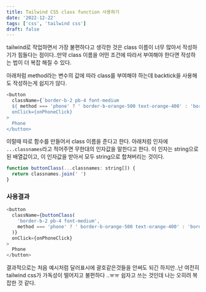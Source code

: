 ```yaml
---
title: Tailwind CSS class function 사용하기
date: '2022-12-22'
tags: ['css', 'tailwind css']
draft: false
---
```


tailwind로 작업하면서 가장 불편하다고 생각한 것은 class 이름이 너무 많아서
작성하기가 힘들다는 점이다..만약 class 이름을 어떤 조건에 따라서 부여해야 한다면
작성하는 법이 더 복잡 해질 수 있다.

아래처럼 method라는 변수의 값에 따라 class를 부여해야 하는데 backtick을 사용해도 작성하는게 쉽지가 않다.

```javascript
<button
  className={`border-b-2 pb-4 font-medium
  ${ method === 'phone' ? ' border-b-orange-500 text-orange-400' : 'border-transparent text-gray-500'`}
  onClick={onPhoneClick}
>
  Phone
</button>
```

이럴때 따로 함수를 만들어서 class 이름을 준다고 한다. 아래처럼 인자에 `...classnames`라고 적어주면
무한대의 인자값을 말한다고 한다. 이 인자는 string으로 된 배열값이고, 이 인자값을 받아서
모두 string으로 합쳐버리는 것이다.

```javascript
function buttonClass(...classnames: string[]) {
  return classnames.join(' ')
}
```

### 사용결과

```javascript
<button
  className={buttonClass(
    'border-b-2 pb-4 font-medium',
    method === 'phone' ? ' border-b-orange-500 text-orange-400' : 'border-transparent text-gray-500'
  )}
  onClick={onPhoneClick}
>
  Phone
</button>
```

결과적으로는 처음 예시처럼 달러표시에 괄호같은것들을 안써도 되긴 하지만..난 여전히 tailwind css가 가독성이 떨어지고
불편하다 ..ㅠㅠ 쉽자고 쓰는 것인데 나는 오히려 복잡한 것 같다.
